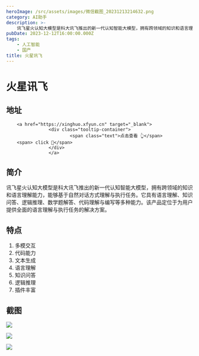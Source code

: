 ```yaml
---
heroImage: /src/assets/images/微信截图_20231213214632.png
category: AI助手
description: >-
    讯飞星火认知大模型是科大讯飞推出的新一代认知智能大模型，拥有跨领域的知识和语言理解能力，能够基于自然对话方式理解与执行任务。它具有语言理解、知识问答、逻辑推理、数学题解答、代码理解与编写等多种能力。该产品定位于为用户提供全面的语言理解与执行任务的解决方案。
pubDate: 2023-12-12T16:00:00.000Z
tags:
    - 人工智能
    - 国产
title: 火星讯飞
---
```


# 火星讯飞

## 地址

        <a href="https://xinghuo.xfyun.cn" target="_blank">
                    <div class="tooltip-container">
                            <span class="text">点击查看 👆</span>
        <span> click 👋</span>
                    </div>
                    </a>
## 简介

讯飞星火认知大模型是科大讯飞推出的新一代认知智能大模型，拥有跨领域的知识和语言理解能力，能够基于自然对话方式理解与执行任务。它具有语言理解、知识问答、逻辑推理、数学题解答、代码理解与编写等多种能力。该产品定位于为用户提供全面的语言理解与执行任务的解决方案。

## 特点

1. 多模交互
2. 代码能力
3. 文本生成
4. 语言理解
5. 知识问答
6. 逻辑推理
7. 插件丰富

## 截图

![](/src/assets/images/微信截图_20231213214659.png)

![](/src/assets/images/微信截图_20231213214717.png)

![](/src/assets/images/微信截图_20231213214901.png)
